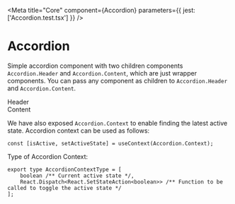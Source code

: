 
<Meta title="Core" component={Accordion} parameters={{ jest: ['Accordion.test.tsx'] }} />

# Accordion

Simple accordion component with two children components `Accordion.Header` and `Accordion.Content`, which are just wrapper components. You can pass any component as children to `Accordion.Header` and `Accordion.Content`.

<Preview withToolbar>
    <Story name="Accordion">
        <Accordion>
            <Accordion.Header>
                <div style={{ backgroundColor: '#e6effd', padding: `1.8rem` }}>
                    <Text>Header</Text>
                </div>
            </Accordion.Header>
            <Accordion.Content>
                <div style={{ backgroundColor: '#ecfbf9', padding: `1.8rem` }}>
                    <Text>Content</Text>
                </div>
            </Accordion.Content>
        </Accordion>
    </Story>
</Preview>

We have also exposed `Accordion.Context` to enable finding the latest active state. Accordion context can be used as follows:

```tsx
const [isActive, setActiveState] = useContext(Accordion.Context);
```

Type of Accordion Context:

```tsx
export type AccordionContextType = [
    boolean /** Current active state */,
    React.Dispatch<React.SetStateAction<boolean>> /** Function to be called to toggle the active state */
];
```
